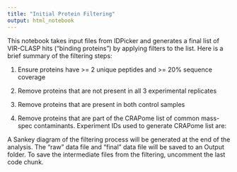```yaml
---
title: "Initial Protein Filtering"
output: html_notebook
---
```


This notebook takes input files from IDPicker and generates a final list of VIR-CLASP hits ("binding proteins") by applying filters to the list. Here is a brief summary of the filtering steps:

1. Ensure proteins have >= 2 unique peptides and >= 20% sequence coverage

2. Remove proteins that are not present in all 3 experimental replicates

3. Remove proteins that are present in both control samples 

4. Remove proteins that are part of the CRAPome list of common mass-spec contaminants. Experiment IDs used to generate CRAPome list are: 

A Sankey diagram of the filtering process will be generated at the end of the analysis. The "raw" data file and "final" data file will be saved to an Output folder. To save the intermediate files from the filtering, uncomment the last code chunk.


```r

```



